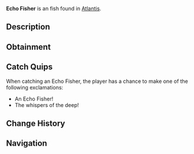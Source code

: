 {{FishInfobox
|image          = Echo Fisher.png
|rarity         = Uncommon
|sea            = First Sea
|location       = [[Atlantis]]
|sublocation    = 
|sources        = Fishing Rod
|radar_location = 
|xp             = 115
|weather        = Foggy
|time           = Night
|season         = 
|bait           = Shrimp
|base_weight    = 6.5
|base_value     = 190
|weight_range   = 3.5
|base_chance    = 48
|base_resil     = 60
}}
'''Echo Fisher''' is an {{Rarity|Uncommon}} fish found in [[Atlantis]].

== Description ==
{{Description|These clever fish use echolocation to navigate the darkest corners of the abyss. Their clicking sounds bounce off the ancient walls in patterns that some say form words in the old tongue.|Bestiary Entry}}

== Obtainment ==
{{Description|Ethereal Abyss Pool|Bestiary Hint}}
{{Fish Availability|
Atlantis/Ethereal Abyss
|top_rods      = 
Astralhook Rod\124318.4\158639.01;
Firefly Rod\123606.73\102620.32;
Champions Rod\121368.39\87737.28;
Celestial Rod\120794.25\89426.65;
Ethereal Prism Rod\119989.17\139794.03;
Training Rod\111903.74\116539.24;
Flimsy Rod\81452.51\81452.51;
Leviathan's Fang Rod\113625.25\123025.96;
No-Life Rod\111524.77\111524.77;
Fortune Rod\65963.27\84173.76;
Avalanche Rod\118741.35\84874.01;
Depthseeker Rod\118395.93\86085.25;
Verdant Shear Rod\112341.76\94212.87;
Seraphic Rod\110356.54\110356.54;
Blazebringer Rod\101220.91\100112.69;
Challenger's Rod\101053.41\101053.41;
Rod Of The Forgotten Fang\100718.6\100718.6;
Free Spirit Rod\100589.32\98530.27;
Zeus Rod\100447.44\93933.03;
Trident Rod\98616.61\79095.04;
Volcanic Rod\98036.8\71288.58;
Rod Of The Depths\91425.77\91425.77;
Rod Of The Exalted One\87102.58\91746.17;
Steady Rod\56657.52\48303.84
|recommended   = Ethereal Prism Rod
}}

== Catch Quips ==
When catching an Echo Fisher, the player has a chance to make one of the following exclamations:
* An Echo Fisher!
* The whispers of the deep!

== Change History ==
{{Change History|{{subst:Current Version}}}}

== Navigation ==
{{Fish Navbox|Atlantis}}